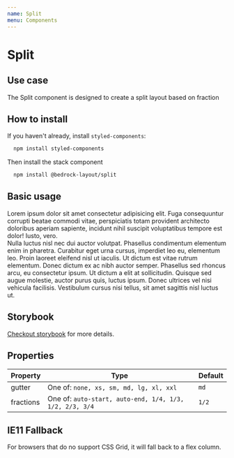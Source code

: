```yaml
---
name: Split
menu: Components
---
```



# Split

## Use case

The Split component is designed to create a split layout based on fraction

## How to install

If you haven't already, install `styled-components`:

```bash
  npm install styled-components
```

Then install the stack component

```bash
  npm install @bedrock-layout/split
```

## Basic usage

<Playground>
  <Split gutter='lg' fraction='1/2'>
    <div>
      Lorem ipsum dolor sit amet consectetur adipisicing elit. Fuga consequuntur
      corrupti beatae commodi vitae, perspiciatis totam provident architecto
      doloribus aperiam sapiente, incidunt nihil suscipit voluptatibus tempore
      est dolor! Iusto, vero.
    </div>
    <div>
      Nulla luctus nisl nec dui auctor volutpat. Phasellus condimentum elementum
      enim in pharetra. Curabitur eget urna cursus, imperdiet leo eu, elementum
      leo. Proin laoreet eleifend nisl ut iaculis. Ut dictum est vitae rutrum
      elementum. Donec dictum ex ac nibh auctor semper. Phasellus sed rhoncus
      arcu, eu consectetur ipsum. Ut dictum a elit at sollicitudin. Quisque sed
      augue molestie, auctor purus quis, luctus ipsum. Donec ultrices vel nisi
      vehicula facilisis. Vestibulum cursus nisi tellus, sit amet sagittis nisl
      luctus ut.
    </div>
  </Split>
</Playground>

## Storybook

[Checkout storybook](https://storybook.bedrock-layout.dev/?path=/story/split--basic) for more details.

## Properties

| Property  | Type                                                    | Default |
| --------- | ------------------------------------------------------- | ------- |
| gutter    | One of: `none, xs, sm, md, lg, xl, xxl`                 | `md`    |
| fractions | One of: `auto-start, auto-end, 1/4, 1/3, 1/2, 2/3, 3/4` | `1/2`   |

## IE11 Fallback

For browsers that do no support CSS Grid, it will fall back to a flex column.
